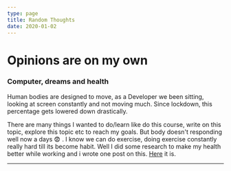 ```yaml
---
type: page
title: Random Thoughts
date: 2020-01-02
---
```


# Opinions are on my own

### Computer, dreams and health

Human bodies are designed to move, as a Developer we been sitting, looking at screen constantly
and not moving much. Since lockdown, this percentage gets lowered down drastically.

There are many things I wanted to do/learn like do this course, write on this topic, explore this topic etc to reach my goals. But
body doesn't responding well now a days 😨 . I know we can do exercise, doing exercise constantly really hard till
its become habit. Well I did some research to make my health better while working and i wrote one post on this. [Here](/posts/health-for-devs) it is.

---
